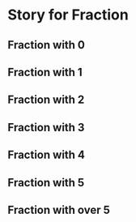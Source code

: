 
<Meta title="Components|DataViz/Fraction" component={Fraction}/>

# Story for Fraction

## Fraction with 0
<Preview>
    <Story name="Fraction 0">
    <Fraction value="0"/>
    </Story>
</Preview>      


## Fraction with 1
<Preview>
    <Story name="Fraction 1">
    <Fraction value="1"/>
    </Story>
</Preview>    

## Fraction with 2
<Preview>
    <Story name="Fraction 2">
    <Fraction value="2"/>
    </Story>
</Preview>   

## Fraction with 3
<Preview>
    <Story name="Fraction 3">
    <Fraction value="3"/>
    </Story>
</Preview>   

## Fraction with 4
<Preview>
    <Story name="Fraction 4">
    <Fraction value="4"/>
    </Story>
</Preview>   

## Fraction with 5
<Preview>
    <Story name="Fraction 5">
    <Fraction value="5"/>
    </Story>
</Preview>   

## Fraction with over 5
<Preview>
    <Story name="Fraction 6">
    <Fraction value="6"/>
    </Story>
</Preview>   


<Props of={Fraction} />


